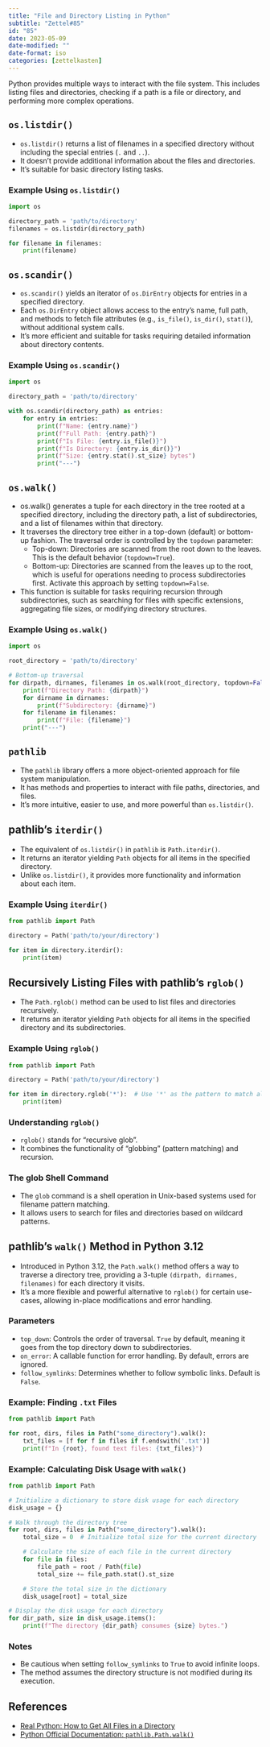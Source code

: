 ```yaml
---
title: "File and Directory Listing in Python"
subtitle: "Zettel#85"
id: "85"
date: 2023-05-09
date-modified: ""
date-format: iso
categories: [zettelkasten]
---
```

Python provides multiple ways to interact with the file system. This includes listing files and directories, checking if a path is a file or directory, and performing more complex operations.

## `os.listdir()`

* `os.listdir()` returns a list of filenames in a specified directory without including the special entries (`.` and `..`).
* It doesn't provide additional information about the files and directories.
* It's suitable for basic directory listing tasks.

### Example Using `os.listdir()`

```python
import os

directory_path = 'path/to/directory'
filenames = os.listdir(directory_path)

for filename in filenames:
    print(filename)
```

## `os.scandir()`

* `os.scandir()` yields an iterator of `os.DirEntry` objects for entries in a specified directory.
* Each `os.DirEntry` object allows access to the entry's name, full path, and methods to fetch file attributes (e.g., `is_file()`, `is_dir()`, `stat()`), without additional system calls.
* It's more efficient and suitable for tasks requiring detailed information about directory contents.

### Example Using `os.scandir()`

```python
import os

directory_path = 'path/to/directory'

with os.scandir(directory_path) as entries:
    for entry in entries:
        print(f"Name: {entry.name}")
        print(f"Full Path: {entry.path}")
        print(f"Is File: {entry.is_file()}")
        print(f"Is Directory: {entry.is_dir()}")
        print(f"Size: {entry.stat().st_size} bytes")
        print("---")
```

## `os.walk()`

* os.walk() generates a tuple for each directory in the tree rooted at a specified directory, including the directory path, a list of subdirectories, and a list of filenames within that directory.
* It traverses the directory tree either in a top-down (default) or bottom-up fashion. The traversal order is controlled by the `topdown` parameter:
    * Top-down: Directories are scanned from the root down to the leaves. This is the default behavior (`topdown=True`).
    * Bottom-up: Directories are scanned from the leaves up to the root, which is useful for operations needing to process subdirectories first. Activate this approach by setting `topdown=False`.
* This function is suitable for tasks requiring recursion through subdirectories, such as searching for files with specific extensions, aggregating file sizes, or modifying directory structures.

### Example Using `os.walk()`

```python
import os

root_directory = 'path/to/directory'

# Bottom-up traversal
for dirpath, dirnames, filenames in os.walk(root_directory, topdown=False):
    print(f"Directory Path: {dirpath}")
    for dirname in dirnames:
        print(f"Subdirectory: {dirname}")
    for filename in filenames:
        print(f"File: {filename}")
    print("---")
```

## `pathlib`

* The `pathlib` library offers a more object-oriented approach for file system manipulation.
* It has methods and properties to interact with file paths, directories, and files.
* It's more intuitive, easier to use, and more powerful than `os.listdir()`.

## pathlib's `iterdir()`

* The equivalent of `os.listdir()` in `pathlib` is `Path.iterdir()`.
* It returns an iterator yielding `Path` objects for all items in the specified directory.
* Unlike `os.listdir()`, it provides more functionality and information about each item.

### Example Using `iterdir()`

```python
from pathlib import Path

directory = Path('path/to/your/directory')

for item in directory.iterdir():
    print(item)
```

## Recursively Listing Files with pathlib's `rglob()`

* The `Path.rglob()` method can be used to list files and directories recursively.
* It returns an iterator yielding `Path` objects for all items in the specified directory and its subdirectories.

### Example Using `rglob()`

```python
from pathlib import Path

directory = Path('path/to/your/directory')

for item in directory.rglob('*'):  # Use '*' as the pattern to match all items
    print(item)
```

### Understanding `rglob()`

* `rglob()` stands for "recursive glob".
* It combines the functionality of "globbing" (pattern matching) and recursion.

### The glob Shell Command

* The `glob` command is a shell operation in Unix-based systems used for filename pattern matching.
* It allows users to search for files and directories based on wildcard patterns.

## pathlib's `walk()` Method in Python 3.12

* Introduced in Python 3.12, the `Path.walk()` method offers a way to traverse a directory tree, providing a 3-tuple `(dirpath, dirnames, filenames)` for each directory it visits.
* It's a more flexible and powerful alternative to `rglob()` for certain use-cases, allowing in-place modifications and error handling.

### Parameters

* `top_down`: Controls the order of traversal. `True` by default, meaning it goes from the top directory down to subdirectories.
* `on_error`: A callable function for error handling. By default, errors are ignored.
* `follow_symlinks`: Determines whether to follow symbolic links. Default is `False`.

### Example: Finding `.txt` Files

```python
from pathlib import Path

for root, dirs, files in Path("some_directory").walk():
    txt_files = [f for f in files if f.endswith('.txt')]
    print(f"In {root}, found text files: {txt_files}")
```

### Example: Calculating Disk Usage with `walk()`

```python
from pathlib import Path

# Initialize a dictionary to store disk usage for each directory
disk_usage = {}

# Walk through the directory tree
for root, dirs, files in Path("some_directory").walk():
    total_size = 0  # Initialize total size for the current directory

    # Calculate the size of each file in the current directory
    for file in files:
        file_path = root / Path(file)
        total_size += file_path.stat().st_size

    # Store the total size in the dictionary
    disk_usage[root] = total_size

# Display the disk usage for each directory
for dir_path, size in disk_usage.items():
    print(f"The directory {dir_path} consumes {size} bytes.")
```

### Notes

* Be cautious when setting `follow_symlinks` to `True` to avoid infinite loops.
* The method assumes the directory structure is not modified during its execution.

## References

* [Real Python: How to Get All Files in a Directory](https://realpython.com/get-all-files-in-directory-python/)
* [Python Official Documentation: `pathlib.Path.walk()`](https://docs.python.org/3/library/pathlib.html#pathlib.Path.walk)
